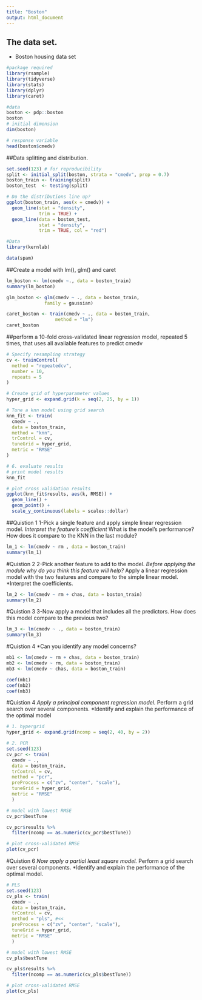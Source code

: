 ```yaml
---
title: "Boston"
output: html_document
---
```


## The data set.

* Boston housing data set 

```r
#package required
library(rsample)
library(tidyverse)
library(stats)
library(dplyr)
library(caret)

#data
boston <- pdp::boston
boston
# initial dimension
dim(boston)

# response variable
head(boston$cmedv)

```


##Data splitting and distribution. 
```r
set.seed(123) # for reproducibility
split <- initial_split(boston, strata = "cmedv", prop = 0.7)
boston_train <- training(split)
boston_test  <- testing(split)

# Do the distributions line up? 
ggplot(boston_train, aes(x = cmedv)) + 
  geom_line(stat = "density", 
            trim = TRUE) + 
  geom_line(data = boston_test, 
            stat = "density", 
            trim = TRUE, col = "red")
```

```r
#Data
library(kernlab)

data(spam)
```


##Create a model with lm(), glm() and caret
```r
lm_boston <- lm(cmedv ~., data = boston_train)
summary(lm_boston)

glm_boston <- glm(cmedv ~ ., data = boston_train,
              family = gaussian)

caret_boston <- train(cmedv ~ ., data = boston_train, 
                  method = "lm")
caret_boston
```



##perform a 10-fold cross-validated linear regression model, repeated 5 times, that uses all available features to predict cmedv

```r
# Specify resampling strategy
cv <- trainControl(
  method = "repeatedcv", 
  number = 10, 
  repeats = 5
)

# Create grid of hyperparameter values
hyper_grid <- expand.grid(k = seq(2, 25, by = 1))

# Tune a knn model using grid search
knn_fit <- train(
  cmedv ~ ., 
  data = boston_train, 
  method = "knn", 
  trControl = cv, 
  tuneGrid = hyper_grid,
  metric = "RMSE"
)

# 6. evaluate results
# print model results
knn_fit

# plot cross validation results
ggplot(knn_fit$results, aes(k, RMSE)) + 
  geom_line() +
  geom_point() +
  scale_y_continuous(labels = scales::dollar)
```

##Quistion 1 
1-Pick a single feature and apply simple linear regression model.
*Interpret the feature’s coefficient
*What is the model’s performance? How does it compare to the KNN in the last module?

```r
lm_1 <- lm(cmedv ~ rm , data = boston_train)
summary(lm_1)

```
#Quistion 2
2-Pick another feature to add to the model.
*Before applying the module why do you think this feature will help?
*Apply a linear regression model with the two features and compare to the simple linear model.
*Interpret the coefficients.

```r
lm_2 <- lm(cmedv ~ rm + chas, data = boston_train)
summary(lm_2)
```
#Quistion 3
3-Now apply a model that includes all the predictors.
How does this model compare to the previous two?

```r
lm_3 <- lm(cmedv ~ ., data = boston_train)
summary(lm_3)

```
#Quistion 4
*Can you identify any model concerns?
```r
mb1 <- lm(cmedv ~ rm + chas, data = boston_train)
mb2 <- lm(cmedv ~ rm, data = boston_train)
mb3 <- lm(cmedv ~ chas, data = boston_train)

coef(mb1) 
coef(mb2) 
coef(mb3)
```

#Quistion 4
*Apply a principal component regression model.
*Perform a grid search over several components.
*Identify and explain the performance of the optimal model

```r
# 1. hypergrid
hyper_grid <- expand.grid(ncomp = seq(2, 40, by = 2))

# 2. PCR
set.seed(123)
cv_pcr <- train(
  cmedv ~ ., 
  data = boston_train, 
  trControl = cv,
  method = "pcr", 
  preProcess = c("zv", "center", "scale"), 
  tuneGrid = hyper_grid,
  metric = "RMSE"
  )

# model with lowest RMSE
cv_pcr$bestTune

cv_pcr$results %>%
  filter(ncomp == as.numeric(cv_pcr$bestTune))

# plot cross-validated RMSE
plot(cv_pcr)
```


#Quistion 6
*Now apply a partial least square model.
*Perform a grid search over several components.
*Identify and explain the performance of the optimal model.
```r
# PLS
set.seed(123)
cv_pls <- train(
  cmedv ~ ., 
  data = boston_train, 
  trControl = cv,
  method = "pls", #<<
  preProcess = c("zv", "center", "scale"),
  tuneGrid = hyper_grid,
  metric = "RMSE"
  )

# model with lowest RMSE
cv_pls$bestTune

cv_pls$results %>%
  filter(ncomp == as.numeric(cv_pls$bestTune))

# plot cross-validated RMSE
plot(cv_pls)
```

